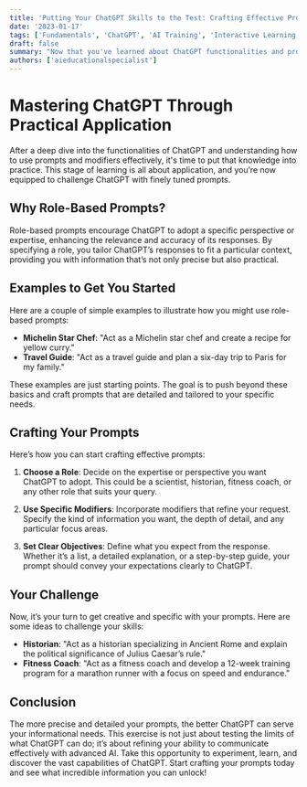 ```yaml
---
title: 'Putting Your ChatGPT Skills to the Test: Crafting Effective Prompts'
date: '2023-01-17'
tags: ['Fundamentals', 'ChatGPT', 'AI Training', 'Interactive Learning']
draft: false
summary: "Now that you've learned about ChatGPT functionalities and prompt crafting, it's time to apply your skills. Dive deep into creating specific, role-based prompts to get the most precise answers from ChatGPT."
authors: ['aieducationalspecialist']
---
```


# Mastering ChatGPT Through Practical Application

After a deep dive into the functionalities of ChatGPT and understanding how to use prompts and modifiers effectively, it's time to put that knowledge into practice. This stage of learning is all about application, and you’re now equipped to challenge ChatGPT with finely tuned prompts.

## Why Role-Based Prompts?

Role-based prompts encourage ChatGPT to adopt a specific perspective or expertise, enhancing the relevance and accuracy of its responses. By specifying a role, you tailor ChatGPT’s responses to fit a particular context, providing you with information that’s not only precise but also practical.

## Examples to Get You Started

Here are a couple of simple examples to illustrate how you might use role-based prompts:
- **Michelin Star Chef**: "Act as a Michelin star chef and create a recipe for yellow curry."
- **Travel Guide**: "Act as a travel guide and plan a six-day trip to Paris for my family."

These examples are just starting points. The goal is to push beyond these basics and craft prompts that are detailed and tailored to your specific needs.

## Crafting Your Prompts

Here’s how you can start crafting effective prompts:

1. **Choose a Role**: Decide on the expertise or perspective you want ChatGPT to adopt. This could be a scientist, historian, fitness coach, or any other role that suits your query.

2. **Use Specific Modifiers**: Incorporate modifiers that refine your request. Specify the kind of information you want, the depth of detail, and any particular focus areas.

3. **Set Clear Objectives**: Define what you expect from the response. Whether it’s a list, a detailed explanation, or a step-by-step guide, your prompt should convey your expectations clearly to ChatGPT.

## Your Challenge

Now, it’s your turn to get creative and specific with your prompts. Here are some ideas to challenge your skills:
- **Historian**: "Act as a historian specializing in Ancient Rome and explain the political significance of Julius Caesar’s rule."
- **Fitness Coach**: "Act as a fitness coach and develop a 12-week training program for a marathon runner with a focus on speed and endurance."

## Conclusion

The more precise and detailed your prompts, the better ChatGPT can serve your informational needs. This exercise is not just about testing the limits of what ChatGPT can do; it’s about refining your ability to communicate effectively with advanced AI. Take this opportunity to experiment, learn, and discover the vast capabilities of ChatGPT. Start crafting your prompts today and see what incredible information you can unlock!
